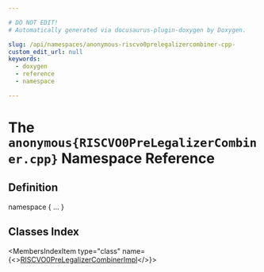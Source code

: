```yaml
---

# DO NOT EDIT!
# Automatically generated via docusaurus-plugin-doxygen by Doxygen.

slug: /api/namespaces/anonymous-riscvo0prelegalizercombiner-cpp-
custom_edit_url: null
keywords:
  - doxygen
  - reference
  - namespace

---
```





# The `anonymous{RISCVO0PreLegalizerCombiner.cpp}` Namespace Reference

<DoxygenPage pluginConfig={pluginConfig}>



## Definition

<CodeBlock>namespace &#123; ... &#125;</CodeBlock>

## Classes Index

<MembersIndex>

<MembersIndexItem
  type="class"
  name={<><a href="/docs/api/classes/anonymous-namespace-riscvo0prelegalizercombiner-cpp-/riscvo0prelegalizercombinerimpl">RISCVO0PreLegalizerCombinerImpl</a></>}>
</MembersIndexItem>

</MembersIndex>


</DoxygenPage>
